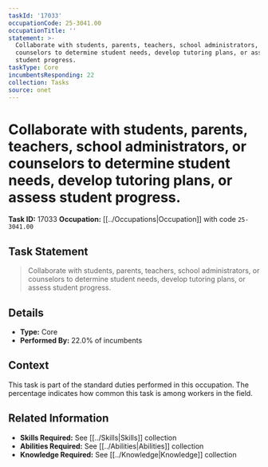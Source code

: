 ```yaml
---
taskId: '17033'
occupationCode: 25-3041.00
occupationTitle: ''
statement: >-
  Collaborate with students, parents, teachers, school administrators, or
  counselors to determine student needs, develop tutoring plans, or assess
  student progress.
taskType: Core
incumbentsResponding: 22
collection: Tasks
source: onet
---
```

# Collaborate with students, parents, teachers, school administrators, or counselors to determine student needs, develop tutoring plans, or assess student progress.

**Task ID:** 17033
**Occupation:** [[../Occupations|Occupation]] with code `25-3041.00`

## Task Statement

> Collaborate with students, parents, teachers, school administrators, or counselors to determine student needs, develop tutoring plans, or assess student progress.

## Details

- **Type:** Core
- **Performed By:** 22.0% of incumbents

## Context

This task is part of the standard duties performed in this occupation. The percentage indicates how common this task is among workers in the field.

## Related Information

- **Skills Required:** See [[../Skills|Skills]] collection
- **Abilities Required:** See [[../Abilities|Abilities]] collection
- **Knowledge Required:** See [[../Knowledge|Knowledge]] collection
